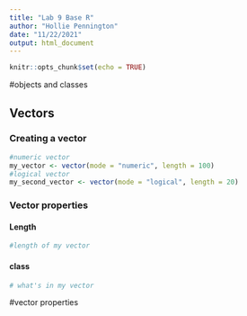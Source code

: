 ```yaml
---
title: "Lab 9 Base R"
author: "Hollie Pennington"
date: "11/22/2021"
output: html_document
---
```


```r
knitr::opts_chunk$set(echo = TRUE)
```

#objects and classes 

## Vectors 

### Creating a vector 

```r
#numeric vector 
my_vector <- vector(mode = "numeric", length = 100)
#logical vector
my_second_vector <- vector(mode = "logical", length = 20)
```

### Vector properties 

#### Length 

```r
#length of my vector
```


#### class 

```r
# what's in my vector
```


#vector properties 
